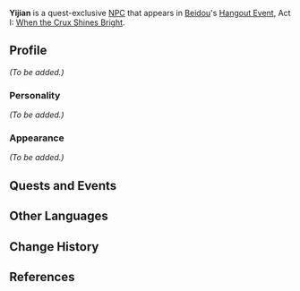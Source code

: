{{Meta
<!-- REMOVE THIS TEMPLATE AFTER ADDING MISSING INFO -->
|missing_NPC_profile  = yes
}}
{{Character Infobox
|type             = Quest NPC
|image            = NPC Yijian.png
|region           = Liyue
|affiliation      = Millelith
|title            = Millelith Unit Leader
|voiceEN          = [[imdb:nm11170792|Patrick Mealey]]<ref name="Patrick Mealey">Patrick Mealey: [https://www.patrickmealeyvo.com/ EN VA's Website]</ref>
}}
'''Yijian''' is a quest-exclusive [[NPC]] that appears in [[Beidou]]'s [[Hangout Event]], Act I: [[When the Crux Shines Bright]].

==Profile==
<!-- detailed story/lore information goes here -->
''(To be added.)''

===Personality===
''(To be added.)''

===Appearance===
''(To be added.)''

==Quests and Events==
{{Quest Appearances}}

==Other Languages==
{{Other Languages
|default_hidden = 1
|en      = Yijian
|zhs     = 义坚
|zhs_rm  = Yìjiān
|zht     = 義堅
|zht_rm  = Yìjiān
|ja      = 義堅
|ja_rm   = Giken{{Assumed}}
|ko      = 견의
|ko_rm   = 
|es      = Yijian
|fr      = Yijian
|ru      = И Цзянь
|th      = Yijian
|vi      = Yijian
|de      = Yijian
|id      = Yijian
|pt      = Yijian
}}

==Change History==
{{Change History|2.3}}

==References==
{{Reflist}}